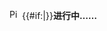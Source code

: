 [[File:Pictogram voting wait.svg|16px|alt=|link=]] {{#if:{{{1|}}}|[[User:{{{1}}}|<span style="color:blue;font-weight:heavy">{{{1}}}</span>]]}}'''进行中……'''<noinclude>{{documentation}}</noinclude>